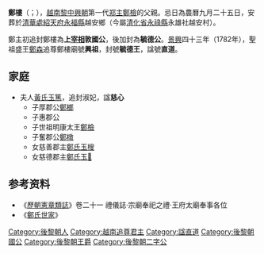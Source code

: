 '''鄭樓'''（{{vie|v='''Trịnh Lâu'''|hn=鄭樓}}；{{bd|？||1509年|10月7日<ref name=saija>《[[南風_(越南雜誌)|南風]]》合刊第廿一卷·第一百二十四期·〈鄭氏世家〉：第一世　先聖世祖明康大王 王諱𭪤，又諱檢，毓德王第三子，太夫人黃氏生也。……（檢）年六歲失怙，與母回居祖貫槊山鄉。</ref>}}），[[越南|越南]][[黎中興朝|黎中興朝]]第一代[[郑主|郑主]][[鄭檢|鄭檢]]的父親。忌日為農曆九月二十五日，安葬於[[清華處|清華處]][[紹天府|紹天府]][[永福縣_(越南)|永福縣]]越安鄉（今屬[[清化省|清化省]][[永祿縣|永祿縣]]永雄社越安村）。

鄭主初追封鄭樓為'''上[[宰相|宰相]]敦國公'''，後加封為'''毓德公'''。[[景興|景興]]四十三年（1782年），聖祖盛王[[鄭森_(越南)|鄭森]]追尊鄭樓廟號'''興祖'''，封號'''毓德王'''，諡號'''直道'''。

==家庭==
*夫人[[黃氏玉篤|黃氏玉篤]]，追封淑妃，諡'''慈心'''
**子厚郡公[[鄭榔|鄭榔]]
**子惠郡公
**子世祖明康太王[[鄭檢|鄭檢]]
**子奮郡公[[鄭橔|鄭橔]]
**女慈善郡主[[鄭氏玉㮴|鄭氏玉㮴]]
**女慈德郡主[[鄭氏玉𢈅|鄭氏玉𢈅]]

==参考资料==
*《[[歷朝憲章類誌|歷朝憲章類誌]]》卷二十一 禮儀誌·宗廟奉祀之禮·王府太廟奉事各位
*《[[鄭氏世家|鄭氏世家]]》

{{鄭主}}

[[Category:後黎朝人|Category:後黎朝人]]
[[Category:越南追尊君主|Category:越南追尊君主]]
[[Category:諡直道|Category:諡直道]]
[[Category:後黎朝國公|Category:後黎朝國公]]
[[Category:後黎朝王爵|Category:後黎朝王爵]]
[[Category:後黎朝二字公|Category:後黎朝二字公]]